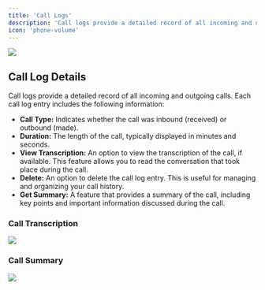 ```yaml
---
title: 'Call Logs'
description: 'Call logs provide a detailed record of all incoming and outgoing calls, including timestamps, durations, and participants.'
icon: 'phone-volume'
---
```


<Frame>
<img
  style={{ borderRadius: '0.5rem' }}
  src="../images/call-history.png"
  noZoom
/>
</Frame>

## Call Log Details

Call logs provide a detailed record of all incoming and outgoing calls. Each call log entry includes the following information:

- **Call Type:** Indicates whether the call was inbound (received) or outbound (made).
- **Duration:** The length of the call, typically displayed in minutes and seconds.
- **View Transcription:** An option to view the transcription of the call, if available. This feature allows you to read the conversation that took place during the call.
- **Delete:** An option to delete the call log entry. This is useful for managing and organizing your call history.
- **Get Summary:** A feature that provides a summary of the call, including key points and important information discussed during the call.

### Call Transcription
<Frame>
  <img
    style={{ borderRadius: '0.5rem' }}
    src="../images/call-log.png"
    noZoom
  />
</Frame>

### Call Summary

<Frame>
  <img
    style={{ borderRadius: '0.5rem' }}
    src="../images/call-summary.png"
    noZoom
  />
</Frame>

